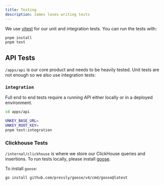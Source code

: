 ```yaml
---
title: Testing
description: James loves writing tests
---
```



We use [vitest](https://vitest.dev/) for our unit and integration tests. You can run the tests with:

```bash
pnpm install
pnpm test
```

## API Tests

`/apps/api` is our core product and needs to be heavily tested. Unit tests are not enough so we also use integration tests:

### `integration`

Full end to end tests require a running API either locally or in a deployed environment.
  ```bash
  cd apps/api

  UNKEY_BASE_URL=
  UNKEY_ROOT_KEY=
  pnpm test:integration
  ```


### Clickhouse Tests

`/internal/clickhouse` is where we store our ClickHouse queries and insertions. To run tests locally, please install [goose](https://pressly.github.io/goose).

To install `goose`:

```bash
go install github.com/pressly/goose/v4/cmd/goose@latest
```
 
